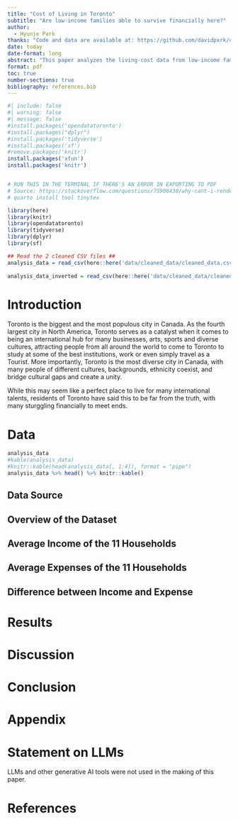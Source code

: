 ---
title: "Cost of Living in Toronto"
subtitle: "Are low-income families able to survive financially here?"
author: 
  - Hyunje Park
thanks: "Code and data are available at: https://github.com/davidpxrk/cost-of-living-toronto"
date: today
date-format: long
abstract: "This paper analyzes the living-cost data from low-income families living in Toronto, which is hosted publicly by the Open Data Toronto. It uses information on household income, expenses, government fiscal transfers and benefits to determine if low-income families are able to survive financially in Toronto. It was discovered that expenses exceeded income for most families (meaning low-income families were not able to make ends meet in Toronto), and rent, food costs were among the highest expenses. This finding is important as it shows cost disparity in expenses, and provide insights to fiscal policymakers on how to better support low-income families with their living costs."
format: pdf
toc: true
number-sections: true
bibliography: references.bib
---

```{r}
#| include: false
#| warning: false
#| message: false
#install.packages('opendatatoronto')
#install.packages("dplyr")
#install.packages('tidyverse')
#install.packages('sf')
#remove.packages('knitr')
install.packages('xfun')
install.packages('knitr')


# RUN THIS IN THE TERMINAL IF THERE'S AN ERROR IN EXPORTING TO PDF
# Source: https://stackoverflow.com/questions/75906430/why-cant-i-render-any-quarto-documents-into-pdfs
# quarto install tool tinytex

library(here)
library(knitr)
library(opendatatoronto)
library(tidyverse)
library(dplyr)
library(sf)

## Read the 2 cleaned CSV files ##
analysis_data = read_csv(here::here('data/cleaned_data/cleaned_data.csv'))
  
analysis_data_inverted = read_csv(here::here('data/cleaned_data/cleaned_data_inverted.csv'))
```


# Introduction

Toronto is the biggest and the most populous city in Canada. As the fourth largest city in North America, Toronto serves as a catalyst when it comes to being an international hub for many businesses, arts, sports and diverse cultures, attracting people from all around the world to come to Toronto to study at some of the best institutions, work or even simply travel as a Tourist. More importantly, Toronto is the most diverse city in Canada, with many people of different cultures, backgrounds, ethnicity coexist, and bridge cultural gaps and create a unity. 

While this may seem like a perfect place to live for many international talents, residents of Toronto have said this to be far from the truth, with many sturggling financially to meet ends. 

# Data
```{r}

analysis_data
#kable(analysis_data)
#knitr::kable(head(analysis_data[, 1:4]), format = "pipe")
analysis_data %>% head() %>% knitr::kable()
```
## Data Source



## Overview of the Dataset


## Average Income of the 11 Households


## Average Expenses of the 11 Households


## Difference between Income and Expense

# Results

# Discussion

# Conclusion

# Appendix

# Statement on LLMs 

LLMs and other generative AI tools were not used in the making of this paper.

# References


